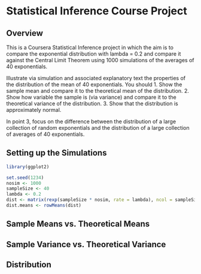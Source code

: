 # Statistical Inference Course Project
## Overview
This is a Coursera Statistical Inference project in which the aim is to compare the exponential distribution with lambda = 0.2 and compare it against the Central Limit Theorem using 1000 simulations of the averages of 40 exponentials.

Illustrate via simulation and associated explanatory text the properties of the distribution of the mean of 40 exponentials.  You should
1. Show the sample mean and compare it to the theoretical mean of the distribution.
2. Show how variable the sample is (via variance) and compare it to the theoretical variance of the distribution.
3. Show that the distribution is approximately normal.

In point 3, focus on the difference between the distribution of a large collection of random exponentials and the distribution of a large collection of averages of 40 exponentials. 

## Setting up the Simulations
```r
library(ggplot2)

set.seed(1234)
nosim <- 1000        
sampleSize <- 40 
lambda <- 0.2   
dist <- matrix(rexp(sampleSize * nosim, rate = lambda), ncol = sampleSize, nrow=nosim)
dist.means <- rowMeans(dist) 
```

## Sample Means vs. Theoretical Means

## Sample Variance vs. Theoretical Variance

## Distribution